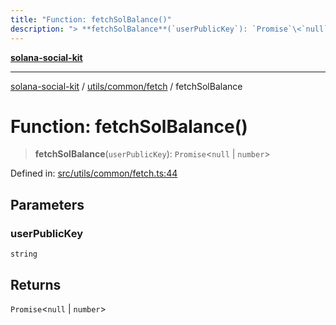 ```yaml
---
title: "Function: fetchSolBalance()"
description: "> **fetchSolBalance**(`userPublicKey`): `Promise`\<`null` \| `number`\>"
---
```


[**solana-social-kit**](../../../../README.mdx)

***

[solana-social-kit](../../../../README.mdx) / [utils/common/fetch](../README.mdx) / fetchSolBalance

# Function: fetchSolBalance()

> **fetchSolBalance**(`userPublicKey`): `Promise`\<`null` \| `number`\>

Defined in: [src/utils/common/fetch.ts:44](https://github.com/SendArcade/solana-social-starter/blob/03568260ca96ed63f77049843c721de1cb011893/src/utils/common/fetch.ts#L44)

## Parameters

### userPublicKey

`string`

## Returns

`Promise`\<`null` \| `number`\>
